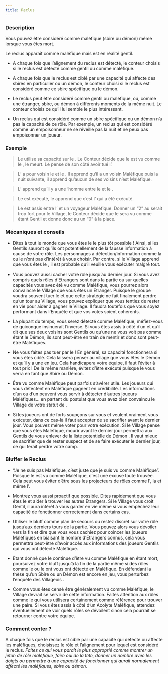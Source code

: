 ```yaml
---
title: Reclus
---
```



<Role RECLUS header />

### Description
Vous pouvez être considéré comme maléfique (sbire ou démon) même lorsque vous êtes mort.

Le reclus apparaît comme maléfique mais est en réalité gentil.

-	A chaque fois que l’alignement du reclus est détecté, le conteur choisis si le reclus est détecté comme gentil ou comme maléfique.

-	A chaque fois que le reclus est ciblé par une capacité qui affecte des sbires en particulier ou un démon, le conteur choisi si le reclus est considéré comme ce sbire spécifique ou le démon.

-	Le reclus peut être considéré comme gentil ou maléfique, ou, comme une étranger, sbire, ou démon à différents moments de la même nuit. Le conteur choisis ce qu’il lui semble le plus intéressant.

-	Un reclus qui est considéré comme un sbire spécifique ou un démon n’a pas la capacité de ce rôle. Par exemple, un reclus qui est considéré comme un empoisonneur ne se réveille pas la nuit et ne peux pas empoisonner un joueur.


### Exemple
> Le <Role MERCENAIRE /> utilise sa capacité sur le <Role RECLUS />. Le Conteur décide que le <Role RECLUS /> est vu comme le <Role IMP />, le <Role RECLUS /> meurt. Le <Role MERCENAIRE /> pense de son côté avoir tué l’<Role IMP />.

> L’<Role EMPATHIQUE /> a pour voisin le <Role RECLUS /> et le <Role MOINE />. Il apprend qu’il a un voisin Maléfique puis la nuit suivante, il apprend qu’aucun de ses voisins n’est Maléfique.

> L’<Role ENQUETEUR /> apprend qu’il y a une <Role CROQUEUSE_D_HOMMES />’homme entre le <Role RECLUS /> et le <Role VERTUEUX />.

> Le <Role RECLUS /> est exécuté, le <Role CROQUE_MORT /> apprend que c’est l’<Role IMP /> qui a été exécuté.

> Le <Role RECLUS /> est assis entre l’<Role IMP /> et un voyageur Maléfique. Donner un “2” au <Role CUISTOT /> serait trop fort pour le Village, le Conteur décide que le <Role RECLUS /> sera vu comme étant Gentil et donne donc au <Role CUISTOT /> un “0” à la place.


### Mécaniques et conseils
- Dites à tout le monde que vous êtes le <Role RECLUS /> le plus tôt possible ! Ainsi, si les Gentils sauront qu’ils ont potentiellement de la fausse information à cause de votre rôle. Les personnages à détection/information comme la <Role VOYANTE /> ou le <Role GARDIEN /> n’ont pas d’intérêt à vous choisir. Par contre, si le Village apprend que vous êtes le <Role RECLUS />, il est probable qu’il veuille vous exécuter malgré tout.

- Vous pouvez aussi cacher votre rôle jusqu’au dernier jour. Si vous avez compris quels rôles d’Etrangers sont dans la partie ou sur quelles capacités vous avez été vu comme Maléfique, vous pourrez alors convaincre le Village que vous êtes un Etranger. Puisque le groupe voudra souvent tuer le <Role RECLUS /> et que cette stratégie ne fait finalement perdre qu’un tour au Village, vous pouvez expliquer que vous tentiez de rester en vie pour aider à gagner le Village. Il faudra toutefois que vous soyez performant dans l’Enquête et que vos votes soient cohérents.

- La plupart du temps, vous serez détecté comme Maléfique, méfiez-vous de quiconque insinuerait l’inverse. Si vous êtes assis à côté d’un <Role EMPATHIQUE /> et qu’il dit que ses deux voisins sont Gentils ou qu’une <Role VOYANTE /> ne vous voit pas comme étant le Démon, ils sont peut-être en train de mentir et donc sont peut-être Maléfiques.

- Ne vous faites pas tuer par le <Role MERCENAIRE /> ! En général, sa capacité fonctionnera si vous êtes ciblé. Cela laissera penser au village que vous êtes le Démon et qu’il y a une <Role CROQUEUSE_D_HOMMES /> en jeu. Cela handicapera votre équipe, il faut l’éviter à tout prix ! De la même manière, évitez d’être exécuté puisque le <Role CROQUE_MORT /> vous verra en tant que Sbire ou Démon.

- Être vu comme Maléfique peut parfois s’avérer utile. Les joueurs qui vous détectent en Maléfique gagnent en crédibilité. Les informations d’un <Role CUISTOT /> ou d’un <Role EMPATHIQUE /> peuvent vous servir à détecter d’autres joueurs Maléfiques… en partant du postulat que vous avez bien convaincu le Village de votre statut de <Role RECLUS />. 

- Si les joueurs ont de forts soupçons sur vous et veulent vraiment vous exécuter, dans ce cas-là il faut accepter de se sacrifier avant le dernier jour. Vous pouvez même voter pour votre exécution. Si le Village pense que vous êtes Maléfique, mourir avant le dernier jour permettra aux Gentils de vous enlever de la liste potentielle de Démon . Il vaut mieux se sacrifier que de rester suspect et de se faire exécuter le dernier jour, ce qui ferait perdre votre camp.


### Bluffer le Reclus
- “Je ne suis pas Maléfique, c’est juste que je suis vu comme Maléfique”. Puisque le <Role RECLUS /> est vu comme Maléfique, c'est une excuse toute trouvée. Cela peut vous éviter d’être sous les projecteurs de rôles comme l'<Role EMPATHIQUE />, la <Role VOYANTE /> et même l'<Role ENQUETEUR />.

- Montrez vous aussi proactif que possible. Dites rapidement que vous êtes le <Role RECLUS /> et aider à trouver les autres Etrangers. Si le Village vous croit Gentil, il aura intérêt à vous garder en vie même si vous empêchez leur capacité de fonctionner correctement dans certains cas.

- Utiliser le bluff <Role RECLUS /> comme plan de secours ou restez discret sur votre rôle jusqu’aux derniers tours de la partie. Vous pouvez alors vous dévoiler vers la fin et dire que vous vous cachiez pour coincer les joueurs Maléfiques en biaisant le nombre d’Etrangers connus, cela vous permettra peut-être d’avoir accès aux informations des joueurs Gentils qui vous ont détecté Maléfique.

- Etant donné que le <Role RECLUS /> continue d’être vu comme Maléfique en étant mort, poursuivez votre bluff jusqu’à la fin de la partie même si des rôles comme le <Role CROQUE_MORT /> ou le <Role GARDIEN /> ont vous ont détecté en Maléfique. En défendant la thèse qu’un Sbire ou un Démon est encore en jeu, vous perturbez l’enquête des Villageois .

- Comme vous êtes censé être généralement vu comme Maléfique, le Village devrait se servir de cette information. Faites attention aux rôles comme le <Role CUISTOT /> qui vous utilisera certainement comme référence pour trouver une paire. Si vous êtes assis à côté d’un Acolyte Maléfique, attendez éventuellement de voir quels rôles se dévoilent sinon cela pourrait se retourner contre votre équipe.

### Comment conter ?

A chaque fois que le reclus est ciblé par une capacité qui détecte ou affecte les maléfiques, choisissez le rôle et l’alignement pour lequel est considéré le reclus. _Faites ce qui vous paraît le plus approprié comme montrer un jeton de rôle maléfique, faire oui de la tête, donner un nombre avec les doigts ou permettre à une capacité de fonctionner qui aurait normalement affecté les maléfiques, sbire ou démon._
